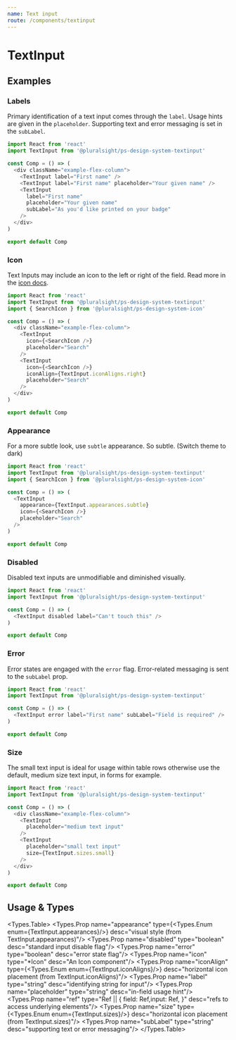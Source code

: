 ```yaml
---
name: Text input
route: /components/textinput
---
```


# TextInput


## Examples

### Labels
Primary identification of a text input comes through the `label`. Usage hints are given in the `placeholder`. Supporting text and error messaging is set in the `subLabel`.

```typescript
import React from 'react'
import TextInput from '@pluralsight/ps-design-system-textinput'

const Comp = () => (
  <div className="example-flex-column">
    <TextInput label="First name" />
    <TextInput label="First name" placeholder="Your given name" />
    <TextInput
      label="First name"
      placeholder="Your given name"
      subLabel="As you'd like printed on your badge"
    />
  </div>
)

export default Comp

```

### Icon

Text Inputs may include an icon to the left or right of the field. Read more in the [icon docs](/components/icon).

```typescript
import React from 'react'
import TextInput from '@pluralsight/ps-design-system-textinput'
import { SearchIcon } from '@pluralsight/ps-design-system-icon'

const Comp = () => (
  <div className="example-flex-column">
    <TextInput
      icon={<SearchIcon />}
      placeholder="Search"
    />
    <TextInput
      icon={<SearchIcon />}
      iconAlign={TextInput.iconAligns.right}
      placeholder="Search"
    />
  </div>
)

export default Comp

```

### Appearance

For a more subtle look, use `subtle` appearance. So subtle. (Switch theme to dark)

```typescript
import React from 'react'
import TextInput from '@pluralsight/ps-design-system-textinput'
import { SearchIcon } from '@pluralsight/ps-design-system-icon'

const Comp = () => (
  <TextInput
    appearance={TextInput.appearances.subtle}
    icon={<SearchIcon />}
    placeholder="Search"
  />
)

export default Comp

```

### Disabled

Disabled text inputs are unmodifiable and diminished visually.

```typescript
import React from 'react'
import TextInput from '@pluralsight/ps-design-system-textinput'

const Comp = () => (
  <TextInput disabled label="Can't touch this" />
)

export default Comp

```

### Error

Error states are engaged with the `error` flag. Error-related messaging is sent to the `subLabel` prop.

```typescript
import React from 'react'
import TextInput from '@pluralsight/ps-design-system-textinput'

const Comp = () => (
  <TextInput error label="First name" subLabel="Field is required" />
)

export default Comp

```

### Size

The small text input is ideal for usage within table rows otherwise use the default, medium size text input, in forms for example.

```typescript
import React from 'react'
import TextInput from '@pluralsight/ps-design-system-textinput'

const Comp = () => (
  <div className="example-flex-column">
    <TextInput
      placeholder="medium text input"
    />
    <TextInput
      placeholder="small text input"
      size={TextInput.sizes.small}
    />
  </div>
)

export default Comp

```

## Usage & Types

<Usage install="npm install @pluralsight/ps-design-system-textinput"
  import="import TextInput from '@pluralsight/ps-design-system-textinput'"
  packageName="textinput"
/>

<Types.Table>
  <Types.Prop name="appearance" type={<Types.Enum enum={TextInput.appearances}/>} desc="visual style (from TextInput.appearances)"/>
  <Types.Prop name="disabled" type="boolean" desc="standard input disable flag"/>
  <Types.Prop name="error" type="boolean" desc="error state flag"/>
  <Types.Prop name="icon" type="*Icon" desc="An Icon component"/>
  <Types.Prop name="iconAlign" type={<Types.Enum enum={TextInput.iconAligns}/>} desc="horizontal icon placement (from TextInput.iconAligns)"/>
  <Types.Prop name="label" type="string" desc="identifying string for input"/>
  <Types.Prop name="placeholder" type="string" desc="in-field usage hint"/>
  <Types.Prop name="ref" type="Ref || { field: Ref,input: Ref, }" desc="refs to access underlying elements"/>
  <Types.Prop name="size" type={<Types.Enum enum={TextInput.sizes}/>} desc="horizontal icon placement (from TextInput.sizes)"/>
  <Types.Prop name="subLabel" type="string" desc="supporting text or error messaging"/>
</Types.Table>
